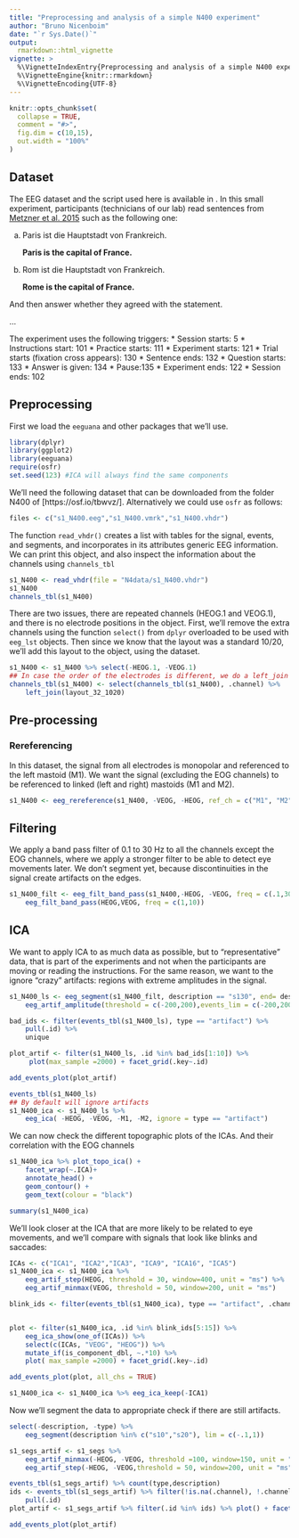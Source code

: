 ```yaml
---
title: "Preprocessing and analysis of a simple N400 experiment"
author: "Bruno Nicenboim"
date: "`r Sys.Date()`"
output: 
  rmarkdown::html_vignette
vignette: >
  %\VignetteIndexEntry{Preprocessing and analysis of a simple N400 experiment}
  %\VignetteEngine{knitr::rmarkdown}
  %\VignetteEncoding{UTF-8}
---
```


```r
knitr::opts_chunk$set(
  collapse = TRUE,
  comment = "#>",
  fig.dim = c(10,15),
  out.width = "100%"
)
```



## Dataset

The EEG dataset and the script used here is available in [](). In this small experiment, participants (technicians of our lab) read sentences from [Metzner et al. 2015]( https://doi.org/10.1162/jocn_a_00731) such as the following one:

a. Paris ist die Hauptstadt von	Frankreich.

   **Paris is the capital of France.**
   
b. Rom ist die Hauptstadt von Frankreich.

   **Rome is the capital of France.**

And then answer whether they agreed with the statement.

...


The experiment uses the following triggers:
* Session starts: 5
* Instructions start: 101
* Practice starts: 111
* Experiment starts: 121
* Trial starts (fixation cross appears): 130
* Sentence ends: 132
* Question starts: 133
* Answer is given: 134
* Pause:135
* Experiment ends: 122
* Session ends: 102


## Preprocessing

First we load the `eeguana` and other packages that we'll use.

```r
library(dplyr)
library(ggplot2)
library(eeguana)
require(osfr)
set.seed(123) #ICA will always find the same components
```

We'll need the following dataset that can be downloaded from the folder N400 of [https://osf.io/tbwvz/]. Alternatively we could use `osfr` as follows:
```r
files <- c("s1_N400.eeg","s1_N400.vmrk","s1_N400.vhdr")
```


The function `read_vhdr()` creates a list with tables for the signal, events, and
segments, and incorporates in its attributes generic EEG information. We can print this object, and also inspect the information about the channels  using `channels_tbl`

```r
s1_N400 <- read_vhdr(file = "N4data/s1_N400.vhdr")
s1_N400
channels_tbl(s1_N400)
```

There are two issues, there are repeated channels (HEOG.1 and VEOG.1), and there is no electrode positions in the object. First, we'll remove the extra channels using the function `select()` from `dplyr` overloaded to be used with `eeg_lst` objects. Then since we know that the layout was a standard 10/20, we'll add this layout to the object, using the dataset.


```r
s1_N400 <- s1_N400 %>% select(-HEOG.1, -VEOG.1)
## In case the order of the electrodes is different, we do a left_join instead of replacing the table:
channels_tbl(s1_N400) <- select(channels_tbl(s1_N400), .channel) %>%
    left_join(layout_32_1020)
```

## Pre-processing

### Rereferencing
In this dataset, the signal from all electrodes is monopolar and referenced to the left mastoid (M1). We want the signal (excluding the EOG channels) to be referenced to linked (left and right) mastoids (M1 and M2).

```r
s1_N400 <- eeg_rereference(s1_N400, -VEOG, -HEOG, ref_ch = c("M1", "M2") )

```

## Filtering

We apply a band pass filter of 0.1 to 30 Hz to all the channels except the EOG channels, where we apply a stronger filter to be able to detect eye movements later. We don't segment yet, because discontinuities in the signal create artifacts on the edges.

```r
s1_N400_filt <- eeg_filt_band_pass(s1_N400,-HEOG, -VEOG, freq = c(.1,30)) %>%
    eeg_filt_band_pass(HEOG,VEOG, freq = c(1,10))
```


## ICA

We want to apply ICA to as much data as possible, but to "representative" data, that is part of the experiments and not when the participants are moving or reading the instructions. For the same reason, we want to the ignore "crazy" artifacts: regions with extreme amplitudes in the signal.

```r
s1_N400_ls <- eeg_segment(s1_N400_filt, description == "s130", end= description == "s132") %>%
    eeg_artif_amplitude(threshold = c(-200,200),events_lim = c(-200,200), unit = "ms")

bad_ids <- filter(events_tbl(s1_N400_ls), type == "artifact") %>%
    pull(.id) %>%
    unique

plot_artif <- filter(s1_N400_ls, .id %in% bad_ids[1:10]) %>% 
     plot(max_sample =2000) + facet_grid(.key~.id)

add_events_plot(plot_artif)

events_tbl(s1_N400_ls)
## By default will ignore artifacts
s1_N400_ica <- s1_N400_ls %>%
    eeg_ica( -HEOG, -VEOG, -M1, -M2, ignore = type == "artifact")

```

We can now check the different topographic plots of the ICAs. And their correlation with the EOG channels
```r
s1_N400_ica %>% plot_topo_ica() +
    facet_wrap(~.ICA)+
    annotate_head() + 
    geom_contour() +
    geom_text(colour = "black")

summary(s1_N400_ica)
```
We'll look closer at the ICA that are more likely to be related to eye movements, and we'll compare with signals that look like blinks and saccades:
```r
ICAs <- c("ICA1", "ICA2","ICA3", "ICA9", "ICA16", "ICA5")
s1_N400_ica <- s1_N400_ica %>%
    eeg_artif_step(HEOG, threshold = 30, window=400, unit = "ms") %>%
    eeg_artif_minmax(VEOG, threshold = 50, window=200, unit = "ms")

blink_ids <- filter(events_tbl(s1_N400_ica), type == "artifact", .channel %in% c("VEOG","HEOG"))$.id %>% unique()


plot <- filter(s1_N400_ica, .id %in% blink_ids[5:15]) %>%
    eeg_ica_show(one_of(ICAs)) %>%
    select(c(ICAs, "VEOG", "HEOG")) %>%
    mutate_if(is_component_dbl, ~.*10) %>%
    plot( max_sample =2000) + facet_grid(.key~.id)

add_events_plot(plot, all_chs = TRUE)

s1_N400_ica <- s1_N400_ica %>% eeg_ica_keep(-ICA1)


```

Now we'll segment the data to appropriate check if there are still artifacts.

```r

select(-description, -type) %>%
    eeg_segment(description %in% c("s10","s20"), lim = c(-.1,1))

s1_segs_artif <- s1_segs %>%
    eeg_artif_minmax(-HEOG, -VEOG, threshold =100, window=150, unit = "ms") %>%
    eeg_artif_step(-HEOG, -VEOG,threshold = 50, window=200, unit = "ms")

events_tbl(s1_segs_artif) %>% count(type,description)
ids <- events_tbl(s1_segs_artif) %>% filter(!is.na(.channel), !.channel %in% c("VEOG","HEOG")) %>%
    pull(.id)
plot_artif <- s1_segs_artif %>% filter(.id %in% ids) %>% plot() + facet_grid(.source ~segment)

add_events_plot(plot_artif)

```
